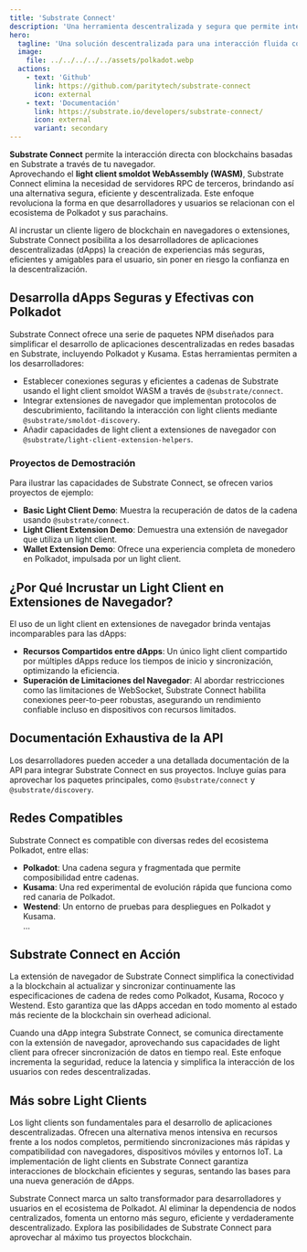 ```yaml
---
title: 'Substrate Connect'
description: 'Una herramienta descentralizada y segura que permite interacciones de navegador con blockchains basadas en Substrate a través de light clients.'
hero:
  tagline: 'Una solución descentralizada para una interacción fluida con la blockchain.'
  image: 
    file: ../../../../../assets/polkadot.webp
  actions:
    - text: 'Github'
      link: https://github.com/paritytech/substrate-connect
      icon: external
    - text: 'Documentación'
      link: https://substrate.io/developers/substrate-connect/
      icon: external
      variant: secondary
---
```



**Substrate Connect** permite la interacción directa con blockchains basadas en Substrate a través de tu navegador.  
Aprovechando el **light client smoldot WebAssembly (WASM)**, Substrate Connect elimina la necesidad de servidores RPC de terceros, brindando así una alternativa segura, eficiente y descentralizada. Este enfoque revoluciona la forma en que desarrolladores y usuarios se relacionan con el ecosistema de Polkadot y sus parachains.

Al incrustar un cliente ligero de blockchain en navegadores o extensiones, Substrate Connect posibilita a los desarrolladores de aplicaciones descentralizadas (dApps) la creación de experiencias más seguras, eficientes y amigables para el usuario, sin poner en riesgo la confianza en la descentralización.

## Desarrolla dApps Seguras y Efectivas con Polkadot
Substrate Connect ofrece una serie de paquetes NPM diseñados para simplificar el desarrollo de aplicaciones descentralizadas en redes basadas en Substrate, incluyendo Polkadot y Kusama. Estas herramientas permiten a los desarrolladores:

- Establecer conexiones seguras y eficientes a cadenas de Substrate usando el light client smoldot WASM a través de `@substrate/connect`.  
- Integrar extensiones de navegador que implementan protocolos de descubrimiento, facilitando la interacción con light clients mediante `@substrate/smoldot-discovery`.  
- Añadir capacidades de light client a extensiones de navegador con `@substrate/light-client-extension-helpers`.

### Proyectos de Demostración
Para ilustrar las capacidades de Substrate Connect, se ofrecen varios proyectos de ejemplo:
- **Basic Light Client Demo**: Muestra la recuperación de datos de la cadena usando `@substrate/connect`.  
- **Light Client Extension Demo**: Demuestra una extensión de navegador que utiliza un light client.  
- **Wallet Extension Demo**: Ofrece una experiencia completa de monedero en Polkadot, impulsada por un light client.

## ¿Por Qué Incrustar un Light Client en Extensiones de Navegador?
El uso de un light client en extensiones de navegador brinda ventajas incomparables para las dApps:
- **Recursos Compartidos entre dApps**: Un único light client compartido por múltiples dApps reduce los tiempos de inicio y sincronización, optimizando la eficiencia.  
- **Superación de Limitaciones del Navegador**: Al abordar restricciones como las limitaciones de WebSocket, Substrate Connect habilita conexiones peer-to-peer robustas, asegurando un rendimiento confiable incluso en dispositivos con recursos limitados.

## Documentación Exhaustiva de la API
Los desarrolladores pueden acceder a una detallada documentación de la API para integrar Substrate Connect en sus proyectos. Incluye guías para aprovechar los paquetes principales, como `@substrate/connect` y `@substrate/discovery`.

## Redes Compatibles
Substrate Connect es compatible con diversas redes del ecosistema Polkadot, entre ellas:
- **Polkadot**: Una cadena segura y fragmentada que permite composibilidad entre cadenas.  
- **Kusama**: Una red experimental de evolución rápida que funciona como red canaria de Polkadot.  
- **Westend**: Un entorno de pruebas para despliegues en Polkadot y Kusama.  
...

## Substrate Connect en Acción
La extensión de navegador de Substrate Connect simplifica la conectividad a la blockchain al actualizar y sincronizar continuamente las especificaciones de cadena de redes como Polkadot, Kusama, Rococo y Westend. Esto garantiza que las dApps accedan en todo momento al estado más reciente de la blockchain sin overhead adicional.

Cuando una dApp integra Substrate Connect, se comunica directamente con la extensión de navegador, aprovechando sus capacidades de light client para ofrecer sincronización de datos en tiempo real. Este enfoque incrementa la seguridad, reduce la latencia y simplifica la interacción de los usuarios con redes descentralizadas.

## Más sobre Light Clients
Los light clients son fundamentales para el desarrollo de aplicaciones descentralizadas. Ofrecen una alternativa menos intensiva en recursos frente a los nodos completos, permitiendo sincronizaciones más rápidas y compatibilidad con navegadores, dispositivos móviles y entornos IoT. La implementación de light clients en Substrate Connect garantiza interacciones de blockchain eficientes y seguras, sentando las bases para una nueva generación de dApps.

Substrate Connect marca un salto transformador para desarrolladores y usuarios en el ecosistema de Polkadot. Al eliminar la dependencia de nodos centralizados, fomenta un entorno más seguro, eficiente y verdaderamente descentralizado. Explora las posibilidades de Substrate Connect para aprovechar al máximo tus proyectos blockchain.

